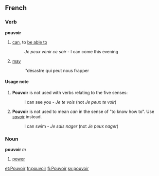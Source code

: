 ==French==
===Verb===
'''pouvoir'''

#[[can]], to [[be able to]]
#:''Je peux venir ce soir'' - I can come this evening
# [[may]]
#: ''désastre qui peut nous frapper

====Usage note====
#'''Pouvoir''' is not used with verbs relating to the five senses:
#:I can see you - ''Je te vois'' (not ''Je peux te voir'')
#'''Pouvoir''' is not used to mean ''can'' in the sense of "to know how to".  Use ''[[savoir]]'' instead.
#:I can swim - ''Je sais nager'' (not ''Je peux nager'')

===Noun===
'''pouvoir''' ''m''

#[[power]]

[[et:Pouvoir]]
[[fr:pouvoir]]
[[fi:Pouvoir]]
[[sv:pouvoir]]
